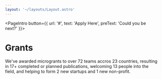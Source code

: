 ```yaml
---
layout: '~/layouts/Layout.astro'
---
```



<PageIntro button={{ url: '#', text: 'Apply Here', preText: 'Could you be next?' }}>
# Grants

We've awarded microgrants to over 72 teams accros 23 countries, resulting in 17+ completed or planned publications,
welcoming 13 people into the field, and helping to form 2 new startups and 1 new non-profit.

</PageIntro>

<Grants />
